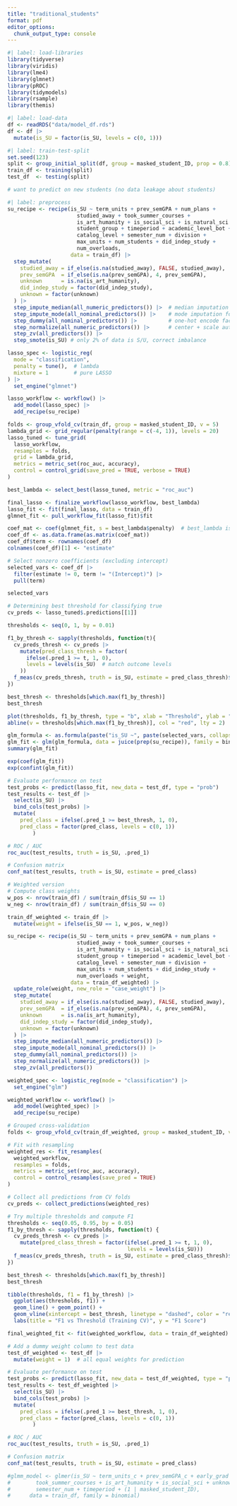 ```yaml
---
title: "traditional_students"
format: pdf
editor_options: 
  chunk_output_type: console
---
```


```r
#| label: load-libraries
library(tidyverse)
library(viridis)
library(lme4)
library(glmnet)
library(pROC)
library(tidymodels)
library(rsample)
library(themis)
```

```r
#| label: load-data
df <- readRDS("data/model_df.rds")
df <- df |>
  mutate(is_SU = factor(is_SU, levels = c(0, 1)))
```

```r
#| label: train-test-split
set.seed(123)
split <- group_initial_split(df, group = masked_student_ID, prop = 0.8)
train_df <- training(split)
test_df  <- testing(split)

# want to predict on new students (no data leakage about students)
```

```r
#| label: preprocess
su_recipe <- recipe(is_SU ~ term_units + prev_semGPA + num_plans +
                      studied_away + took_summer_courses +
                      is_art_humanity + is_social_sci + is_natural_sci +
                      student_group + timeperiod + academic_level_bot +
                      catalog_level + semester_num + division +
                      max_units + num_students + did_indep_study +
                      num_overloads,
                    data = train_df) |>
  step_mutate(
    studied_away = if_else(is.na(studied_away), FALSE, studied_away),
    prev_semGPA  = if_else(is.na(prev_semGPA), 4, prev_semGPA),
    unknown      = is.na(is_art_humanity),
    did_indep_study = factor(did_indep_study),
    unknown = factor(unknown)
  ) |>
  step_impute_median(all_numeric_predictors()) |>  # median imputation for numeric
  step_impute_mode(all_nominal_predictors()) |>    # mode imputation for factors
  step_dummy(all_nominal_predictors()) |>          # one-hot encode factors
  step_normalize(all_numeric_predictors()) |>      # center + scale automatically
  step_zv(all_predictors()) |>
  step_smote(is_SU) # only 2% of data is S/U, correct imbalance

```

```r
lasso_spec <- logistic_reg(
  mode = "classification",
  penalty = tune(),  # lambda
  mixture = 1        # pure LASSO
) |>
  set_engine("glmnet")

lasso_workflow <- workflow() |>
  add_model(lasso_spec) |>
  add_recipe(su_recipe)

folds <- group_vfold_cv(train_df, group = masked_student_ID, v = 5)
lambda_grid <- grid_regular(penalty(range = c(-4, 1)), levels = 20)
lasso_tuned <- tune_grid(
  lasso_workflow,
  resamples = folds,
  grid = lambda_grid,
  metrics = metric_set(roc_auc, accuracy),
  control = control_grid(save_pred = TRUE, verbose = TRUE)
)

best_lambda <- select_best(lasso_tuned, metric = "roc_auc")

final_lasso <- finalize_workflow(lasso_workflow, best_lambda)
lasso_fit <- fit(final_lasso, data = train_df)
glmnet_fit <- pull_workflow_fit(lasso_fit)$fit

coef_mat <- coef(glmnet_fit, s = best_lambda$penalty)  # best_lambda is a tibble
coef_df <- as.data.frame(as.matrix(coef_mat))
coef_df$term <- rownames(coef_df)
colnames(coef_df)[1] <- "estimate"

# Select nonzero coefficients (excluding intercept)
selected_vars <- coef_df |> 
  filter(estimate != 0, term != "(Intercept)") |> 
  pull(term)

selected_vars
```

```r
# Determining best threshold for classifying true
cv_preds <- lasso_tuned$.predictions[[1]]

thresholds <- seq(0, 1, by = 0.01)

f1_by_thresh <- sapply(thresholds, function(t){
  cv_preds_thresh <- cv_preds |>
    mutate(pred_class_thresh = factor(
      ifelse(.pred_1 >= t, 1, 0), 
      levels = levels(is_SU)  # match outcome levels
    ))
  f_meas(cv_preds_thresh, truth = is_SU, estimate = pred_class_thresh)$.estimate
})

best_thresh <- thresholds[which.max(f1_by_thresh)]
best_thresh

plot(thresholds, f1_by_thresh, type = "b", xlab = "Threshold", ylab = "F1 Score")
abline(v = thresholds[which.max(f1_by_thresh)], col = "red", lty = 2)  # best threshold

```

```r
glm_formula <- as.formula(paste("is_SU ~", paste(selected_vars, collapse = " + ")))
glm_fit <- glm(glm_formula, data = juice(prep(su_recipe)), family = binomial)
summary(glm_fit)
```

```r
exp(coef(glm_fit))
exp(confint(glm_fit))
```

```r
# Evaluate performance on test
test_probs <- predict(lasso_fit, new_data = test_df, type = "prob")
test_results <- test_df |>
  select(is_SU) |>
  bind_cols(test_probs) |>
  mutate(
    pred_class = ifelse(.pred_1 >= best_thresh, 1, 0),
    pred_class = factor(pred_class, levels = c(0, 1))
        )

# ROC / AUC
roc_auc(test_results, truth = is_SU, .pred_1)

# Confusion matrix
conf_mat(test_results, truth = is_SU, estimate = pred_class)

```

```r
# Weighted version
# Compute class weights
w_pos <- nrow(train_df) / sum(train_df$is_SU == 1)
w_neg <- nrow(train_df) / sum(train_df$is_SU == 0)

train_df_weighted <- train_df |>
  mutate(weight = ifelse(is_SU == 1, w_pos, w_neg))

su_recipe <- recipe(is_SU ~ term_units + prev_semGPA + num_plans +
                      studied_away + took_summer_courses +
                      is_art_humanity + is_social_sci + is_natural_sci +
                      student_group + timeperiod + academic_level_bot +
                      catalog_level + semester_num + division +
                      max_units + num_students + did_indep_study +
                      num_overloads + weight,
                    data = train_df_weighted) |>
  update_role(weight, new_role = "case_weight") |>
  step_mutate(
    studied_away = if_else(is.na(studied_away), FALSE, studied_away),
    prev_semGPA  = if_else(is.na(prev_semGPA), 4, prev_semGPA),
    unknown      = is.na(is_art_humanity),
    did_indep_study = factor(did_indep_study),
    unknown = factor(unknown)
  ) |>
  step_impute_median(all_numeric_predictors()) |>
  step_impute_mode(all_nominal_predictors()) |>
  step_dummy(all_nominal_predictors()) |>
  step_normalize(all_numeric_predictors()) |>
  step_zv(all_predictors())

weighted_spec <- logistic_reg(mode = "classification") |>
  set_engine("glm")

weighted_workflow <- workflow() |>
  add_model(weighted_spec) |>
  add_recipe(su_recipe)

# Grouped cross-validation
folds <- group_vfold_cv(train_df_weighted, group = masked_student_ID, v = 5)

# Fit with resampling
weighted_res <- fit_resamples(
  weighted_workflow,
  resamples = folds,
  metrics = metric_set(roc_auc, accuracy),
  control = control_resamples(save_pred = TRUE)
)

# Collect all predictions from CV folds
cv_preds <- collect_predictions(weighted_res)

# Try multiple thresholds and compute F1
thresholds <- seq(0.05, 0.95, by = 0.05)
f1_by_thresh <- sapply(thresholds, function(t) {
  cv_preds_thresh <- cv_preds |>
    mutate(pred_class_thresh = factor(ifelse(.pred_1 >= t, 1, 0),
                                      levels = levels(is_SU)))
  f_meas(cv_preds_thresh, truth = is_SU, estimate = pred_class_thresh)$.estimate
})

best_thresh <- thresholds[which.max(f1_by_thresh)]
best_thresh

tibble(thresholds, f1 = f1_by_thresh) |>
  ggplot(aes(thresholds, f1)) +
  geom_line() + geom_point() +
  geom_vline(xintercept = best_thresh, linetype = "dashed", color = "red") +
  labs(title = "F1 vs Threshold (Training CV)", y = "F1 Score")

final_weighted_fit <- fit(weighted_workflow, data = train_df_weighted)

# Add a dummy weight column to test data
test_df_weighted <- test_df |>
  mutate(weight = 1)  # all equal weights for prediction

# Evaluate performance on test
test_probs <- predict(lasso_fit, new_data = test_df_weighted, type = "prob")
test_results <- test_df_weighted |>
  select(is_SU) |>
  bind_cols(test_probs) |>
  mutate(
    pred_class = ifelse(.pred_1 >= best_thresh, 1, 0),
    pred_class = factor(pred_class, levels = c(0, 1))
        )

# ROC / AUC
roc_auc(test_results, truth = is_SU, .pred_1)

# Confusion matrix
conf_mat(test_results, truth = is_SU, estimate = pred_class)
```

```r
#glmm_model <- glmer(is_SU ~ term_units_c + prev_semGPA_c + early_grad + studied_away +
#        took_summer_courses + is_art_humanity + is_social_sci + unknown +
#        semester_num + timeperiod + (1 | masked_student_ID),
#      data = train_df, family = binomial)
```
